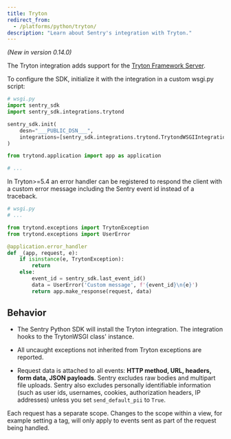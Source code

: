 ```yaml
---
title: Tryton
redirect_from:
  - /platforms/python/tryton/
description: "Learn about Sentry's integration with Tryton."
---
```


_(New in version 0.14.0)_

The Tryton integration adds support for the [Tryton Framework Server](https://www.tryton.org/).

To configure the SDK, initialize it with the integration in a custom wsgi.py script:

```python
# wsgi.py
import sentry_sdk
import sentry_sdk.integrations.trytond

sentry_sdk.init(
    desn="___PUBLIC_DSN___",
    integrations=[sentry_sdk.integrations.trytond.TrytondWSGIIntegration()]
)

from trytond.application import app as application

# ...
```

In Tryton>=5.4 an error handler can be registered to respond the client
with a custom error message including the Sentry event id instead of a traceback.

```python
# wsgi.py
# ...

from trytond.exceptions import TrytonException
from trytond.exceptions import UserError

@application.error_handler
def _(app, request, e):
    if isinstance(e, TrytonException):
        return
    else:
        event_id = sentry_sdk.last_event_id()
        data = UserError('Custom message', f'{event_id}\n{e}')
        return app.make_response(request, data)

```

## Behavior

- The Sentry Python SDK will install the Tryton integration. The integration hooks to the TrytonWSGI class' instance.

- All uncaught exceptions not inherited from Tryton exceptions are reported.

- Request data is attached to all events: **HTTP method, URL, headers, form data, JSON payloads**. Sentry excludes raw bodies and multipart file uploads. Sentry also excludes personally identifiable information (such as user ids, usernames, cookies, authorization headers, IP addresses) unless you set `send_default_pii` to `True`.

Each request has a separate scope. Changes to the scope within a view, for example setting a tag, will only apply to events sent as part of the request being handled.
